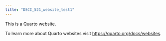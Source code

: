 ```yaml
---
title: "DSCI_521_website_test1"
---
```


This is a Quarto website.

To learn more about Quarto websites visit <https://quarto.org/docs/websites>.
